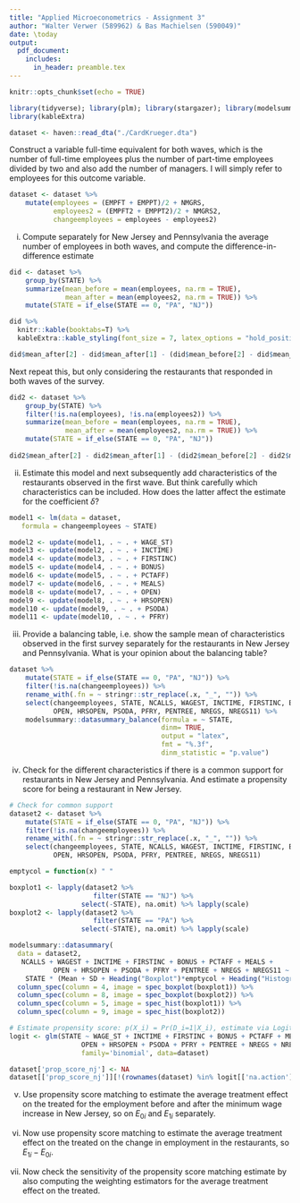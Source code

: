 ```yaml
---
title: "Applied Microeconometrics - Assignment 3"
author: "Walter Verwer (589962) & Bas Machielsen (590049)"
date: \today
output:
  pdf_document:
    includes:
      in_header: preamble.tex
---
```


```r
knitr::opts_chunk$set(echo = TRUE)

library(tidyverse); library(plm); library(stargazer); library(modelsummary)
library(kableExtra)

dataset <- haven::read_dta("./CardKrueger.dta") 
```

Construct a variable full-time equivalent for both waves, which is the number of full-time employees plus the number of part-time employees divided by two and also add the number of managers.  I will simply refer to employees for this outcome variable. 

```r
dataset <- dataset %>%
    mutate(employees = (EMPFT + EMPPT)/2 + NMGRS,
           employees2 = (EMPFT2 + EMPPT2)/2 + NMGRS2,
           changeemployees = employees - employees2)

```

(i) Compute separately for New Jersey and Pennsylvania the average number of employees in both waves, and compute the difference-in-difference estimate

```r
did <- dataset %>%
    group_by(STATE) %>%
    summarize(mean_before = mean(employees, na.rm = TRUE),
              mean_after = mean(employees2, na.rm = TRUE)) %>%
    mutate(STATE = if_else(STATE == 0, "PA", "NJ")) 

did %>%
  knitr::kable(booktabs=T) %>%
  kableExtra::kable_styling(font_size = 7, latex_options = "hold_position")

did$mean_after[2] - did$mean_after[1] - (did$mean_before[2] - did$mean_before[1])
```

Next  repeat  this,  but  only  considering  the  restaurants  that  responded  in both waves of the survey.

```r
did2 <- dataset %>%
    group_by(STATE) %>%
    filter(!is.na(employees), !is.na(employees2)) %>%
    summarize(mean_before = mean(employees, na.rm = TRUE),
              mean_after = mean(employees2, na.rm = TRUE)) %>%
    mutate(STATE = if_else(STATE == 0, "PA", "NJ")) 
    
did2$mean_after[2] - did2$mean_after[1] - (did2$mean_before[2] - did2$mean_before[1])
```

(ii) Estimate this model and next subsequently add characteristics of the restaurants observed in the first wave.  But think carefully which characteristics can be included.  How does the latter affect the estimate for the coefficient $\delta$?

```r
model1 <- lm(data = dataset, 
   formula = changeemployees ~ STATE)

model2 <- update(model1, . ~ . + WAGE_ST)
model3 <- update(model2, . ~ . + INCTIME)
model4 <- update(model3, . ~ . + FIRSTINC)
model5 <- update(model4, . ~ . + BONUS)
model6 <- update(model5, . ~ . + PCTAFF)
model7 <- update(model6, . ~ . + MEALS)
model8 <- update(model7, . ~ . + OPEN)
model9 <- update(model8, . ~ . + HRSOPEN)
model10 <- update(model9, . ~ . + PSODA)
model11 <- update(model10, . ~ . + PFRY)

```



(iii) Provide  a  balancing  table,  i.e.   show  the  sample  mean  of  characteristics observed  in  the  first  survey  separately  for  the  restaurants  in  New  Jersey and Pennsylvania.  What is your opinion about the balancing table?

```r
dataset %>%
    mutate(STATE = if_else(STATE == 0, "PA", "NJ")) %>%
    filter(!is.na(changeemployees)) %>%
    rename_with(.fn = ~ stringr::str_replace(.x, "_", "")) %>%
    select(changeemployees, STATE, NCALLS, WAGEST, INCTIME, FIRSTINC, BONUS, PCTAFF, MEALS,
           OPEN, HRSOPEN, PSODA, PFRY, PENTREE, NREGS, NREGS11) %>%
    modelsummary::datasummary_balance(formula = ~ STATE, 
                                      dinm= TRUE, 
                                      output = "latex", 
                                      fmt = "%.3f",
                                      dinm_statistic = "p.value")
```

(iv) Check  for  the  different  characteristics  if  there  is  a  common  support  for restaurants in New Jersey and Pennsylvania.  And estimate a propensity score for being a restaurant in New Jersey.

```r
# Check for common support
dataset2 <- dataset %>%
    mutate(STATE = if_else(STATE == 0, "PA", "NJ")) %>%
    filter(!is.na(changeemployees)) %>%
    rename_with(.fn = ~ stringr::str_replace(.x, "_", "")) %>%
    select(changeemployees, STATE, NCALLS, WAGEST, INCTIME, FIRSTINC, BONUS, PCTAFF, MEALS,
           OPEN, HRSOPEN, PSODA, PFRY, PENTREE, NREGS, NREGS11) 

emptycol = function(x) " "

boxplot1 <- lapply(dataset2 %>%
                     filter(STATE == "NJ") %>%
                  select(-STATE), na.omit) %>% lapply(scale)
boxplot2 <- lapply(dataset2 %>%
                     filter(STATE == "PA") %>%
                  select(-STATE), na.omit) %>% lapply(scale)

modelsummary::datasummary(
  data = dataset2, 
   NCALLS + WAGEST + INCTIME + FIRSTINC + BONUS + PCTAFF + MEALS +
           OPEN + HRSOPEN + PSODA + PFRY + PENTREE + NREGS + NREGS11 ~ 
    STATE * (Mean + SD + Heading("Boxplot")*emptycol + Heading("Histogram")*emptycol)) %>%
  column_spec(column = 4, image = spec_boxplot(boxplot1)) %>%
  column_spec(column = 8, image = spec_boxplot(boxplot2)) %>%
  column_spec(column = 5, image = spec_hist(boxplot1)) %>%
  column_spec(column = 9, image = spec_hist(boxplot2))


```


```r

# Estimate propensity score: p(X_i) = Pr(D_i=1|X_i), estimate via Logit.
logit <- glm(STATE ~ WAGE_ST + INCTIME + FIRSTINC + BONUS + PCTAFF + MEALS +
                  OPEN + HRSOPEN + PSODA + PFRY + PENTREE + NREGS + NREGS11 ,
                  family='binomial', data=dataset)

dataset['prop_score_nj'] <- NA
dataset[['prop_score_nj']][!(rownames(dataset) %in% logit[['na.action']])] <- logit[['fitted.values']]
```

(v) Use propensity score matching to estimate the average treatment effect on the treated for the employment before and after the minimum wage increase in New Jersey, so on $E_{0i}$ and $E_{1i}$ separately. 

(vi) Now use propensity score matching to estimate the average treatment effect on the treated on the change in employment in the restaurants, so $E_{1i}-E_{0i}$. 

(vii) Now check the sensitivity of the propensity score matching estimate by also computing the weighting estimators for the average treatment effect on the treated. 

